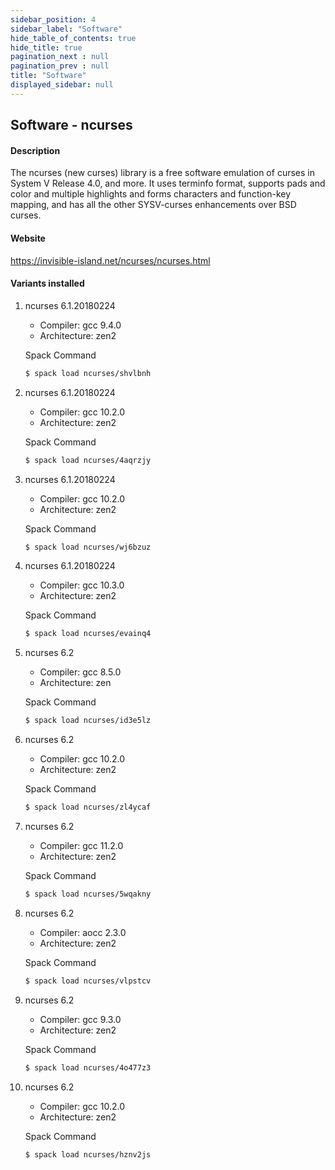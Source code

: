 ```yaml
---
sidebar_position: 4
sidebar_label: "Software"
hide_table_of_contents: true
hide_title: true
pagination_next : null
pagination_prev : null
title: "Software"
displayed_sidebar: null
---
```


## Software - ncurses


#### Description
The ncurses (new curses) library is a free software emulation of curses in System V Release 4.0, and more. It uses terminfo format, supports pads and color and multiple highlights and forms characters and function-key mapping, and has all the other SYSV-curses enhancements over BSD curses.

#### Website
https://invisible-island.net/ncurses/ncurses.html

#### Variants installed

1. ncurses 6.1.20180224

    - Compiler: gcc 9.4.0
    - Architecture: zen2

    Spack Command
    ```bash
    $ spack load ncurses/shvlbnh
    ```

2. ncurses 6.1.20180224

    - Compiler: gcc 10.2.0
    - Architecture: zen2

    Spack Command
    ```bash
    $ spack load ncurses/4aqrzjy
    ```

3. ncurses 6.1.20180224

    - Compiler: gcc 10.2.0
    - Architecture: zen2

    Spack Command
    ```bash
    $ spack load ncurses/wj6bzuz
    ```

4. ncurses 6.1.20180224

    - Compiler: gcc 10.3.0
    - Architecture: zen2

    Spack Command
    ```bash
    $ spack load ncurses/evainq4
    ```

5. ncurses 6.2

    - Compiler: gcc 8.5.0
    - Architecture: zen

    Spack Command
    ```bash
    $ spack load ncurses/id3e5lz
    ```

6. ncurses 6.2

    - Compiler: gcc 10.2.0
    - Architecture: zen2

    Spack Command
    ```bash
    $ spack load ncurses/zl4ycaf
    ```

7. ncurses 6.2

    - Compiler: gcc 11.2.0
    - Architecture: zen2

    Spack Command
    ```bash
    $ spack load ncurses/5wqakny
    ```

8. ncurses 6.2

    - Compiler: aocc 2.3.0
    - Architecture: zen2

    Spack Command
    ```bash
    $ spack load ncurses/vlpstcv
    ```

9. ncurses 6.2

    - Compiler: gcc 9.3.0
    - Architecture: zen2

    Spack Command
    ```bash
    $ spack load ncurses/4o477z3
    ```

10. ncurses 6.2

    - Compiler: gcc 10.2.0
    - Architecture: zen2

    Spack Command
    ```bash
    $ spack load ncurses/hznv2js
    ```
